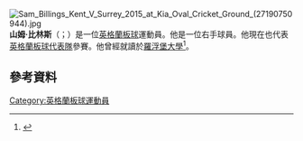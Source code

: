 {{expand|time=2015-07-10T15:13:54+00:00}}
[[File:Sam_Billings_Kent_V_Surrey_2015_at_Kia_Oval_Cricket_Ground_(27190750944).jpg|thumb]]
'''山姆·比林斯'''（{{lang-en|Sam Billings}}；{{bd|1991年|6月15日}}）是一位[[英格蘭|英格蘭]][[板球|板球]]運動員。他是一位右手球員。他現在也代表[[英格蘭板球代表隊|英格蘭板球代表隊]]參賽。他曾經就讀於[[羅浮堡大學|羅浮堡大學]]<ref name="PROL">{{cite web|url=http://www.loughboroughmccu.com/player-profiles/sam-billings|title=Player profile: Sam Billings|publisher=www.loughboroughmccu.com|accessdate=17 August 2011|archive-date=2011-10-16|archive-url=https://web.archive.org/web/20111016051513/http://www.loughboroughmccu.com/player-profiles/sam-billings|dead-url=yes}}</ref>。

==參考資料==
{{Reflist}}

{{DEFAULTSORT:Billings, Sam}}
[[Category:英格蘭板球運動員|Category:英格蘭板球運動員]]

{{Sport-bio-stub}}
